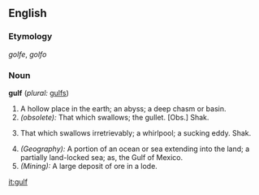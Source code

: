 ==English==

===Etymology===
{{F.}} ''golfe'', {{It.}} ''golfo''

===Noun===
'''gulf'''  (''plural:'' [[gulfs]])
# A hollow place in the earth; an abyss; a deep chasm or basin.
# ''(obsolete):'' That which swallows; the gullet. [Obs.] Shak.
# {{dated}} That which swallows irretrievably; a whirlpool; a sucking eddy. Shak.
# ''(Geography):'' A portion of an ocean or sea extending into the land; a partially land-locked sea; as, the Gulf of Mexico.
# ''(Mining):'' A large deposit of ore in a lode.

[[it:gulf]]
{{musty}}